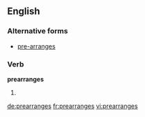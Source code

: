==English==

===Alternative forms===
* [[pre-arranges]]

===Verb===
'''prearranges'''

# {{third-person singular of|prearrange}}

[[de:prearranges]]
[[fr:prearranges]]
[[vi:prearranges]]